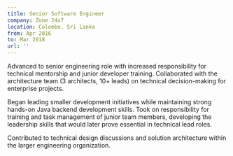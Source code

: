 ```yaml
---
title: Senior Software Engineer
company: Zone 24x7
location: Colombo, Sri Lanka
from: Apr 2016
to: Mar 2018
url: ''
---
```


Advanced to senior engineering role with increased responsibility for technical mentorship and junior developer training.
Collaborated with the architecture team (3 architects, 10+ leads) on technical decision-making for enterprise projects.

Began leading smaller development initiatives while maintaining strong hands-on Java backend development skills.
Took on responsibility for training and task management of junior team members, developing the leadership skills that
would later prove essential in technical lead roles.

Contributed to technical design discussions and solution architecture within the larger engineering organization.
